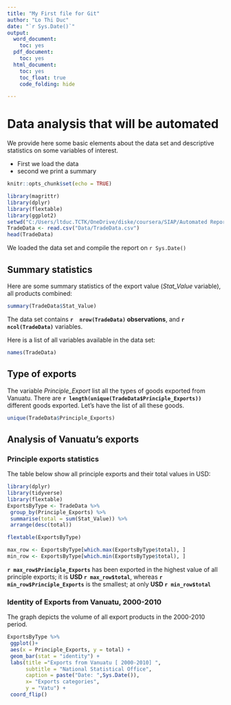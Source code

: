 ```yaml
---
title: "My First file for Git"
author: "Lo Thi Duc"
date: "`r Sys.Date()`"
output:
  word_document:
    toc: yes
  pdf_document:
    toc: yes
  html_document:
    toc: yes
    toc_float: true
    code_folding: hide

---
```

# Data analysis that will be automated
We provide here some basic elements about the data set and descriptive statistics on some variables of interest.  

* First we load the data
* second we print a summary


```r
knitr::opts_chunk$set(echo = TRUE)
```

```r
library(magrittr) 
library(dplyr)
library(flextable)
library(ggplot2)
setwd("C:/Users/ltduc.TCTK/OneDrive/diske/coursera/SIAP/Automated Reports")
TradeData <- read.csv("Data/TradeData.csv")
head(TradeData)
```

We loaded the data set and compile the  report on `r Sys.Date()`

## Summary statistics
Here are some summary statistics of the export value (*Stat_Value* variable), all products combined:

```r
summary(TradeData$Stat_Value)
```

The data set contains   **`r  nrow(TradeData)`  observations**, and  **`r  ncol(TradeData)`** variables.

Here is a list of all variables available in the data set: 

```r
names(TradeData)
```

## Type of exports

The variable *Principle_Export* list all the types of goods exported from Vanuatu. There are **`r length(unique(TradeData$Principle_Exports))`** different goods exported. Let's have the list of all these goods. 

```r
unique(TradeData$Principle_Exports)

```
## Analysis of Vanuatu's exports
### Principle exports statistics

The table below show all principle exports and their total values in USD: 

```r
library(dplyr) 
library(tidyverse)
library(flextable)
ExportsByType <- TradeData %>%
 group_by(Principle_Exports) %>%
 summarise(total = sum(Stat_Value)) %>%
 arrange(desc(total))

flextable(ExportsByType)
```
```r
max_row <- ExportsByType[which.max(ExportsByType$total), ]
min_row <- ExportsByType[which.min(ExportsByType$total), ]
```


**`r max_row$Principle_Exports`** has been exported in the highest value of all principle exports; it is **USD `r max_row$total`**, whereas **`r min_row$Principle_Exports`** is the smallest; at only **USD `r min_row$total`**

### Identity of Exports from Vanuatu, 2000-2010

The graph depicts the volume of all export products in the 2000-2010 period.

```r
ExportsByType %>%
 ggplot()+
 aes(x = Principle_Exports, y = total) +
 geom_bar(stat = "identity") + 
 labs(title ="Exports from Vanuatu [ 2000-2010] ", 
      subtitle = "National Statistical Office",
      caption = paste("Date: ",Sys.Date()),
      x= "Exports categories",
      y = "Vatu") +
 coord_flip()

```

